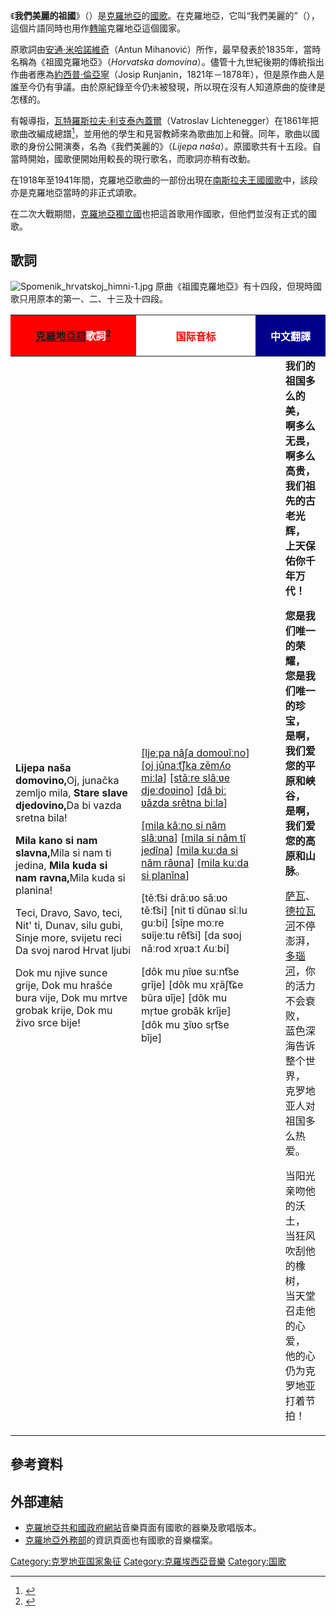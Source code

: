{{Infobox anthem
|title         = Lijepa naša domovino 
|image         = Monument to Croatian National Anthem.JPG|250px
|caption       = 克羅地亞國歌紀念碑
|chinese_title = 我們美麗的祖國
|prefix        = 國歌
|country       = {{CRO}}
|composer      = [[約西普·倫亞寧|約西普·倫亞寧]]
|music_date    = 1861年
|author        = [[安通·米哈諾維奇|安通·米哈諾維奇]]
|lyrics_date   = 1835年
|adopted       = 1972年2月29日
|until         =
|sound         = Lijepa nasa domovino instrumental.ogg
|sound_title   = 《我們美麗的祖國》（器樂版）
}}
《'''我們美麗的祖國'''》（{{lang-hr|Lijepa naša domovino}}）是[[克羅地亞|克羅地亞]]的[[國歌|國歌]]。在克羅地亞，它叫“我們美麗的”（{{lang|hr|Lijepa naša}}），這個片語同時也用作[[轉喻|轉喻]]克羅地亞這個國家。

原歌詞由[[安通·米哈諾維奇|安通·米哈諾維奇]]（Antun Mihanović）所作，最早發表於1835年，當時名稱為《祖國克羅地亞》（''Horvatska domovina''）。儘管十九世紀後期的傳統指出作曲者應為[[約西普·倫亞寧|約西普·倫亞寧]]（Josip Runjanin，1821年－1878年），但是原作曲人是誰至今仍有爭議。由於原紀錄至今仍未被發現，所以現在沒有人知道原曲的旋律是怎樣的。

有報導指，[[瓦特羅斯拉夫·利支泰內蓋爾|瓦特羅斯拉夫·利支泰內蓋爾]]（Vatroslav Lichtenegger）在1861年把歌曲改編成總譜<ref>{{Cite web |url=http://nationalanthems.info/hr.htm |title=國歌資訊網上的克羅地亞頁面 |access-date=2011-08-04 |archive-date=2021-01-24 |archive-url=https://web.archive.org/web/20210124032338/http://www.nationalanthems.info/hr.htm |dead-url=no }}</ref>，並用他的學生和見習教師來為歌曲加上和聲。同年，歌曲以國歌的身份公開演奏，名為《我們美麗的》（''Lijepa naša''）。原國歌共有十五段。自當時開始，國歌便開始用較長的現行歌名，而歌詞亦稍有改動。

在1918年至1941年間，克羅地亞歌曲的一部份出現在[[南斯拉夫王國國歌|南斯拉夫王國國歌]]中，該段亦是克羅地亞當時的非正式頌歌。

在二次大戰期間，[[克羅地亞獨立國|克羅地亞獨立國]]也把這首歌用作國歌，但他們並沒有正式的國歌。

==歌詞==
[[File:Spomenik_hrvatskoj_himni-1.jpg|thumb]]
原曲《祖國克羅地亞》有十四段，但現時國歌只用原本的第一、二、十三及十四段。
{| class="wikitable" style="text-align:center;"
! style="background-color:#FF0000;color:white;" |[[克羅地亞語|克羅地亞語]]歌詞<ref name="obiljezja">{{cite web|title=Državna obilježja|url=http://www.mvpei.hr/MVP.asp?pcpid=63|accessdate=2011年6月20日|publisher=克羅地亞外交及歐洲融合部|language=hr|archiveurl=https://web.archive.org/web/20100413112426/http://www.mvpei.hr/MVP.asp?pcpid=63|archivedate=2010年4月13日|deadurl=yes}}</ref>
! style="background-color:#FFFFFF;color:red;" |国际音标
! style="background-color:#00008B;color:white;" |中文翻譯
|-
|<poem>'''Lijepa naša domovino,
'''Oj, junačka zemljo mila,
'''Stare slave djedovino,
'''Da bi vazda sretna bila!

'''Mila kano si nam slavna,
'''Mila si nam ti jedina,
'''Mila kuda si nam ravna,
'''Mila kuda si planina!

Teci, Dravo, Savo, teci,
Nit' ti, Dunav, silu gubi,
Sinje more, svijetu reci
Da svoj narod Hrvat ljubi

Dok mu njive sunce grije,
Dok mu hrašće bura vije,
Dok mu mrtve grobak krije,
Dok mu živo srce bije!</poem>
|<poem>[[Help:IPA/Croatian|[ljeːpa nâʃa domoʋǐːno]]]
[[Help:IPA/Croatian|[oj jǔnaːt͡ʃka zěmʎo miːla]]]
[[Help:IPA/Croatian|[stǎːre slâːʋe djeːdoʋino]]]
[[Help:IPA/Croatian|[dâ biː ʋǎzda srêtna biːla]]]

[[Help:IPA/Croatian|[mila kâːno si nâm slâːʋna]]]
[[Help:IPA/Croatian|[mila si nâm tî jedîna]]]
[[Help:IPA/Croatian|[mila kuːda si nâm râʋna]]]
[[Help:IPA/Croatian|[mila kuːda si planǐna]]]

[těːt͡si drǎːʋo sǎːʋo těːt͡si]
[nit tî dǔnaʋ sîːlu guːbi]
[sîɲe moːre sʋîjeːtu rêt͡si]
[da sʋoj nǎːrod xr̩ʋaːt ʎuːbi]

[dôk mu ɲîʋe suːnt͡se grǐje]
[dôk mu xr̩ǎʃt͡ɕe bûra ʋǐje]
[dôk mu mr̩tʋe grobâk krǐje]
[dôk mu ʒîʋo sr̩t͡se bǐje]</poem>
|
:'''我们的祖国多么的美，'''
:'''啊多么无畏，啊多么高贵，'''
:'''我们祖先的古老光辉，'''
:'''上天保佑你千年万代！'''

:'''您是我们唯一的荣耀，'''
:'''您是我们唯一的珍宝，'''
:'''是啊，我们爱您的平原和峡谷，'''
:'''是啊，我们爱您的高原和山脉'''。

:[[薩瓦河|萨瓦]]、[[德拉瓦河_(多瑙河)|德拉瓦河]]不停澎湃，
:[[多瑙河|多瑙河]]，你的活力不会衰败，
:蓝色深海告诉整个世界，
:克罗地亚人对祖国多么热爱。

:当阳光亲吻他的沃土，
:当狂风吹刮他的橡树，
:当天堂召走他的心爱，
:他的心仍为克罗地亚打着节拍！
|}

==參考資料==
{{reflist}}

==外部連結==
* [https://web.archive.org/web/20110719145006/http://www.vlada.hr/en/multimedija_i_fotogalerije/audio 克羅地亞共和國政府網站]音樂頁面有國歌的器樂及歌唱版本。
* [https://web.archive.org/web/20060226074715/http://www.mvp.hr/MVP.asp?pcpid=953 克羅地亞外務部]的資訊頁面也有國歌的音樂檔案。

{{欧洲各国家和地区国歌}}
[[Category:克罗地亚国家象征|Category:克罗地亚国家象征]]
[[Category:克羅埃西亞音樂|Category:克羅埃西亞音樂]]
[[Category:国歌|Category:国歌]]